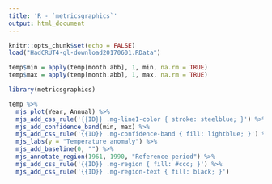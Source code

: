 ```yaml
---
title: 'R - `metricsgraphics`'
output: html_document
---
```


```r
knitr::opts_chunk$set(echo = FALSE)
load("HadCRUT4-gl-download20170601.RData")

temp$min = apply(temp[month.abb], 1, min, na.rm = TRUE)
temp$max = apply(temp[month.abb], 1, max, na.rm = TRUE)

library(metricsgraphics)
```


```r
temp %>%
  mjs_plot(Year, Annual) %>%
  mjs_add_css_rule('{{ID}} .mg-line1-color { stroke: steelblue; }') %>%
  mjs_add_confidence_band(min, max) %>%
  mjs_add_css_rule('{{ID}} .mg-confidence-band { fill: lightblue; }') %>%
  mjs_labs(y = "Temperature anomaly") %>%
  mjs_add_baseline(0, "") %>%
  mjs_annotate_region(1961, 1990, "Reference period") %>% 
  mjs_add_css_rule('{{ID}} .mg-region { fill: #ccc; }') %>%
  mjs_add_css_rule('{{ID}} .mg-region-text { fill: black; }')
```

